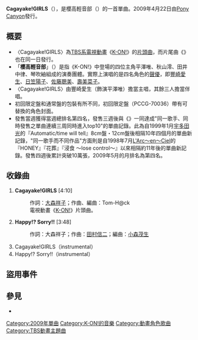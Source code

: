 {{Infobox Single
| Name           = Cagayake!GIRLS
| Artist         = 櫻高輕音部<br/>【平澤唯、秋山澪、田井中律、琴吹紬】<br/><small>（[[豐崎愛生|豐崎愛生]]、[[日笠陽子|日笠陽子]]、[[佐藤聰美|佐藤聰美]]、[[壽美菜子|壽美菜子]]）</small>
| Cover          = Cagayake!GIRLS.jpg
| Album          =
| A-side         = Cagayake!GIRLS
| B-side         = Happy!? Sorry!!
| Released       = 2009年4月22日
| Format         = [[單曲|單曲CD]]
| Recorded       = 2009年
| Genre          = [[J-POP|J-POP]]（[[動畫歌曲|動畫歌曲]]）
| Length         = 15:56
| Label          = [[Pony_Canyon|Pony Canyon]]（PCCG-70037）
| Writer         = [[大森祥子|大森祥子]]（作詞）<br/>Tom-H@ck、[[田村信二|田村信二]]（作曲）
| Producer       = [[小森茂生|小森茂生]]
| Certification  = * 金（CD，[[日本唱片協會|RIAJ]]）
* 白金（鈴聲片段下載，[[日本唱片協會|RIAJ]]）
| Chart position = *單日最高排名第2名<small>（[[ORICON|ORICON]]、2009年4月24日-25日）</small>
*每周最高排名第4位<small>（[[ORICON|ORICON]]、2009年5月4日）</small>
| Last single    = - 
| This single    = '''Cagayake!GIRLS'''<br/>{{lang|en|[[Don't_say_"lazy"|Don't say "lazy"]]}}<br/>（2009年）
| Next single    = {{lang|ja|[[輕飄飄時間|ふわふわ時間]]}}<br/>（2009年）
}}
'''Cagayake!GIRLS'''（{{lang|ja|かがやけ! ガールズ}}），是櫻高輕音部（{{lang|ja|桜高軽音部}}）的一首單曲。2009年4月22日由[[Pony_Canyon|Pony Canyon]]發行。

== 概要 ==
* 〈Cagayake!GIRLS〉為[[TBS系|TBS系]][[電視動畫|電視動畫]]《[[K-ON!|K-ON!]]》的[[主題曲|片頭曲]]，而片尾曲《{{lang|en|[[Don't_say_“lazy”|Don't say “lazy”]]}}》也在同一日發行。
* 「'''櫻高輕音部'''」（{{lang|ja|桜高軽音部}}）是指《K-ON!》中登場的四位主角平澤唯、秋山澪、田井中律、琴吹紬組成的演奏團體。實際上演唱的是四名角色的[[聲優|聲優]]，即[[豐崎愛生|豐崎愛生]]、[[日笠陽子|日笠陽子]]、[[佐藤聰美|佐藤聰美]]、[[壽美菜子|壽美菜子]]。
* 〈Cagayake!GIRLS〉由豐崎愛生（飾演平澤唯）擔當主唱，其餘三人擔當伴唱。
* 初回限定盤和通常盤的包裝有所不同，初回限定盤（PCCG-70036）帶有可替換的角色封面。
*發售當週獲得當週總排名第四名，發售三週後與《{{lang|en|[[Don't_say_“lazy”|Don't say “lazy”]]}}》一同達成"同一歌手、同時發售之單曲連續三周同時進入top10"的單曲記錄。此為自1999年1月[[宇多田光|宇多田光]]的『Automatic/time will tell』8cm盤・12cm盤後相隔10年四個月的單曲新記錄，"同一歌手而不同作品"方面則是自1998年7月[[L'Arc〜en〜Ciel|L'Arc〜en〜Ciel]]的『HONEY』『花葬』『浸食 〜lose control〜』以來相隔約11年後的單曲新記錄。發售四週後累計突破10萬張，2009年5月的月排名為第四名。

== 收錄曲 ==
# '''Cagayake!GIRLS''' [4:10]
#: 作詞：[[大森祥子|大森祥子]]；作曲、編曲：Tom-H@ck
#: 電視動畫《[[K-ON!|K-ON!]]》片頭曲。
# '''Happy!? Sorry!!''' [3:48]
#: 作詞：大森祥子；作曲：[[田村信二|田村信二]]；編曲：[[小森茂生|小森茂生]]
# Cagayake!GIRLS（instrumental）
# Happy!? Sorry!!（instrumental）

== 盜用事件 ==
{{main|我愛黑澀棒棒堂#盜用與抄襲事件}}

== 參見 ==
* {{lang|en|[[Don't_say_"lazy"|Don't say "lazy"]]}}
{{K-ON！輕音部}}

[[Category:2009年單曲|Category:2009年單曲]]
[[Category:K-ON!的音樂|Category:K-ON!的音樂]]
[[Category:動畫角色歌曲|Category:動畫角色歌曲]]
[[Category:TBS動畫主題曲|Category:TBS動畫主題曲]]